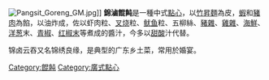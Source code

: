 {{unreferenced|time=2015-07-30T09:19:15+00:00}}
[[File:Pangsit_Goreng_GM.jpg|thumb]]]]
'''錦滷餛飩'''是一種中式[[點心|點心]]，以[[竹昇麵|竹昇麵]]為皮，[[蝦|蝦]]和[[豬肉|豬肉]]為餡，以油炸成，佐以虾肉粒、[[叉烧|叉烧]]粒、[[鱿鱼|鱿鱼]]粒、五柳絲、[[豬雜|豬雜]]、[[雞雜|雞雜]]、[[海鮮|海鮮]]、[[洋葱|洋葱]]末、[[青椒|青椒]]、[[红椒末|红椒末]]等煮成的醬汁，今多以[[甜酸|甜酸]]汁代替。

锦卤云吞又名锦绣良缘，是典型的广东乡土菜，常用於婚宴。

{{food-stub}}

[[Category:餛飩|Category:餛飩]]
[[Category:廣式點心|Category:廣式點心]]